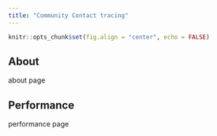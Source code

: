 ```yaml
---
title: "Community Contact tracing"
---
```


```r
knitr::opts_chunk$set(fig.align = "center", echo = FALSE)

```

## About
  about page
  
## Performance
  performance page